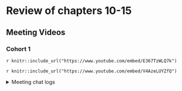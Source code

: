 # Review of chapters 10-15 {-}

## Meeting Videos

### Cohort 1

`r knitr::include_url("https://www.youtube.com/embed/E367TzWLQ7k")`

`r knitr::include_url("https://www.youtube.com/embed/V4AzeLUYZfQ")`

<details>
  <summary> Meeting chat logs </summary>
  
```
# 2021-05-11 Review

00:26:16	Jon Harmon (jonthegeek):	https://www.tmwr.org/recipes.html#a-simple-recipe-for-the-ames-housing-data#GNaFeX:~:text=The%20function%20all_nominal_predictors
00:39:19	Jim Gruman:	library(InformationValue)  was what we used to use to set the cutoff for glm models
00:40:10	Tony ElHabr:	nice
00:42:01	Asmae Toumi:	Maybe the changes were the friends we made all along
00:42:03	tan_iphone:	Lmao hiya!
00:46:14	tan_iphone:	Cookbook!
00:50:02	Asmae Toumi:	We could just find cool data sets and kick the shit together
00:50:51	Asmae Toumi:	I can volunteer for the first one
00:50:58	Asmae Toumi:	It would be on workflow sets and stacks
00:51:11	Asmae Toumi:	yessss
00:51:35	Asmae Toumi:	Yessssssssss
00:51:46	Asmae Toumi:	Together??
00:52:05	Asmae Toumi:	Lmao straight up

# 2021-05-18 Q&A

00:09:55	pavitra:	your hair looks cute, Julia
00:10:36	Julia Silge:	Thank you so much!! My bangs are back
00:24:50	Bryan Shalloway:	+1 on that function!
00:27:50	Tony ElHabr:	sandwich!
00:27:55	Tony ElHabr:	putting all the ingredients together
00:47:13	Kevin Kent:	Sounds like a lot of mind mapping (to make sense of all of that)
00:47:30	Jon Harmon (jonthegeek):	mind_map()
00:47:48	Kevin Kent:	Oh snap, that’s good :)
00:51:15	Julia Silge:	https://github.com/tidymodels/dials/issues
00:54:35	Julia Silge:	https://github.com/tidymodels/dials/blob/master/.github/CONTRIBUTING.md
00:54:39	Jon Harmon (jonthegeek):	https://www.tidymodels.org/contribute/
00:56:28	Tony ElHabr:	did my first pull request at a dev day
00:58:54	Apoorva Srinivasan:	For me personally, julia your blogs have helped me learn about the functions in todymodels works the most
00:59:19	Kevin Kent:	+1 to that and the screencasts
01:01:23	Julia Silge:	Thank you so much!
01:02:33	Kevin Kent:	One more question - how often do you expect users to write custom step or model functions for their tidymodels code? For instance in sklearn it seems like there is a strong role for custom transformers and esitmators.
01:04:03	Jon Harmon (jonthegeek):	https://www.tidymodels.org/learn/develop/
01:04:18	Max Kuhn:	Gotta go. Thanks!
01:04:22	Kevin Kent:	Cool thanks for the explanation
01:05:16	arjun paudel:	Any plan on creating recipe for quantile normalizer similar to quantile_transform in sklearn
01:05:34	Jordan Krogmann:	Thanks Julia and Max!
01:05:40	Kevin Kent:	This was great, thanks so much
01:07:06	Apoorva Srinivasan:	Thank you so much!!
01:07:17	Conor Tompkins:	Thanks for the talk!
01:07:25	Jonathan Leslie:	Thank you!
01:07:39	shahrdad:	Thanks a lot Julia and Max
01:08:18	Asmae Toumi:	Thanks queen, and thanks king (if you see the chat Max)
01:08:28	Asmae Toumi:	Omg, what dataset? Does someone have a link
01:08:36	Asmae Toumi:	I NEED THOSE BEANS
01:08:51	Andrew G. Farina:	Thank you both, this was great!
01:08:58	Julia Silge:	I will send you the beans!
01:09:21	Asmae Toumi:	Hahahahahah thank you
01:09:27	Daniel Lupercio:	Thank you Julia, have a good evening everyone!
```
</details>

